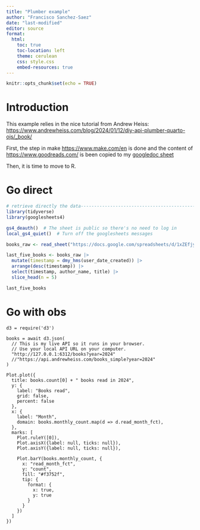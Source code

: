 ```yaml
---
title: "Plumber example"
author: "Francisco Sanchez-Saez"
date: "last-modified" 
editor: source
format:
  html:
    toc: true
    toc-location: left
    theme: cerulean
    css: style.css
    embed-resources: true
---
```


```r
knitr::opts_chunk$set(echo = TRUE)
```

# Introduction

This example relies in the nice tutorial from Andrew Heiss: <https://www.andrewheiss.com/blog/2024/01/12/diy-api-plumber-quarto-ojs/_book/>

First, the step in make <https://www.make.com/en> is done and the content of <https://www.goodreads.com/> is been copied to my [googledoc sheet](https://docs.google.com/spreadsheets/d/1xZEfjyxiH5SQQ-UYSyKN0UCA6lsd7twRsyzAAGGzn7o/edit#gid=0)

Then, it is time to move to R.

# Go direct

```r
# retrieve directly the data-------------------------------------------------
library(tidyverse)
library(googlesheets4)

gs4_deauth()  # The sheet is public so there's no need to log in
local_gs4_quiet()  # Turn off the googlesheets messages

books_raw <- read_sheet("https://docs.google.com/spreadsheets/d/1xZEfjyxiH5SQQ-UYSyKN0UCA6lsd7twRsyzAAGGzn7o/edit#gid=0")

last_five_books <- books_raw |> 
  mutate(timestamp = dmy_hms(user_date_created)) |> 
  arrange(desc(timestamp)) |> 
  select(timestamp, author_name, title) |> 
  slice_head(n = 5)

last_five_books

```



# Go with obs

```ojs
d3 = require('d3')

books = await d3.json(
  // This is my live API so it runs in your browser.
  // Use your local API URL on your computer.
  "http://127.0.0.1:6312/books?year=2024"
  //"https://api.andrewheiss.com/books_simple?year=2024"
)

Plot.plot({
  title: books.count[0] + " books read in 2024",
  y: {
    label: "Books read",
    grid: false,
    percent: false
  },
  x: {
    label: "Month",
    domain: books.monthly_count.map(d => d.read_month_fct),
  },
  marks: [
    Plot.ruleY([0]),
    Plot.axisX({label: null, ticks: null}),
    Plot.axisY({label: null, ticks: null}),

    Plot.barY(books.monthly_count, {
      x: "read_month_fct", 
      y: "count", 
      fill: "#f3752f",
      tip: {
        format: {
          x: true,
          y: true
        }
      }
    })
  ]
})

```

